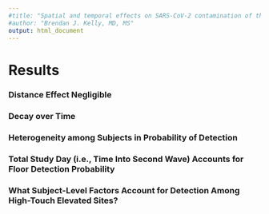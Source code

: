 ```yaml
---
#title: "Spatial and temporal effects on SARS-CoV-2 contamination of the healthcare environment"
#author: "Brendan J. Kelly, MD, MS"
output: html_document
---
```




# Results

### Distance Effect Negligible


### Decay over Time


### Heterogeneity among Subjects in Probability of Detection



### Total Study Day (i.e., Time Into Second Wave) Accounts for Floor Detection Probability


### What Subject-Level Factors Account for Detection Among High-Touch Elevated Sites? 





